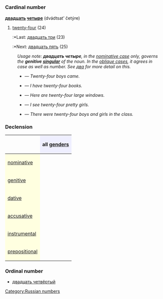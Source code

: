 =={{ru}}==
[[Category:Russian numbers]]
=== Cardinal number ===
'''[[двадцать]] [[четыре]]''' (dvádtsat’ četýre)

#[[twenty-four]] (24)
#:*Last: [[двадцать три]] (23)
#:*Next: [[двадцать пять]] (25)

:''Usage note: '''''двадцать четыре''''', in the [[nominative case]] only, governs the '''genitive [[singular]]''' of the noun. In the [[oblique cases]], it agrees in case as well as number. See [[два]] for more detail on this.''
:*{{Unicode|Два́дцать четы́ре [[мальчик|ма́льчика]] [[приходить|пришли́]]}} — ''Twenty-four boys came.''
:*{{Unicode|[[У]] [[я|меня́]] [[быть|есть]] два́дцать четы́ре [[книга|кни́ги]]}} — ''I have twenty-four books.''
:*{{Unicode|[[Здесь]] два́дцать четы́ре [[большой|большы́х]] [[окно|окна́]]}} — ''Here are twenty-four large windows.''
:*{{Unicode|[[Я]] [[видеть|ви́жу]] два́дцать четырёх [[красивый|краси́вых]] [[девушка|де́вушек]]}} — ''I see twenty-four pretty girls.''
:*{{Unicode|[[В]] [[класс|кла́ссе]] [[быть|бы́ло]] два́дцать четы́ре [[мальчик|ма́льчика]] [[и]] [[девочка|де́вочки]]}} — ''There were twenty-four boys and girls in the class.''

===Declension===
{| border="1" cellpadding="4" cellspacing="0"
!
! style="background-color: #EFEFFF" align="center"|all [[gender]]s
|-
! style="background-color: #FFFFE0" align="left"|[[nominative case|nominative]]
| align="center"|{{Unicode|два́дцать четы́ре}}
|-
! style="background-color: #FFFFE0" align="left"|[[genitive case|genitive]]
| align="center"|{{Unicode|два́дцать четырёх}}
|-
! style="background-color: #FFFFE0" align="left"|[[dative case|dative]]
| align="center"|{{Unicode|два́дцать четырём}}
|-
! style="background-color: #FFFFE0" align="left"|[[accusative case|accusative]]
| align="center"|{{Unicode|два́дцать четы́ре, ∼ четырёх}}
|-
! style="background-color: #FFFFE0" align="left"|[[instrumental case|instrumental]]
| align="center"|{{Unicode|два́дцать четырьмя́}}
|-
! style="background-color: #FFFFE0" align="left"|[[prepositional case|prepositional]]
| align="center"|{{Unicode|о два́дцать четырёх}}
|}

===Ordinal number===
*[[двадцать четвёртый]]